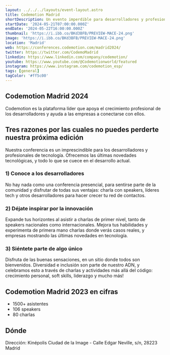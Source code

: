 ```yaml
---
layout: ../../../layouts/event-layout.astro
title: Codemotion Madrid
shortDescription: Un evento imperdible para desarrolladores y profesionales de TI ansiosos por las últimas perspectivas sobre tecnologías avanzadas, charlas inspiradoras y actividades prácticas.
startDate: '2024-05-21T07:00:00.000Z'
endDate: '2024-05-22T16:00:00.000Z'
thumbnail: 'https://i.ibb.co/BKd3BFB/PREVIEW-MACE-24.png'
image: 'https://i.ibb.co/BKd3BFB/PREVIEW-MACE-24.png'
location: 'Madrid'
web: https://conferences.codemotion.com/madrid2024/
twitter: https://twitter.com/CodemoMadrid
linkedin: https://www.linkedin.com/company/codemotion/
youtube: https://www.youtube.com/@Codemotionworld/featured
instagram: https://www.instagram.com/codemotion_esp/
tags: [general]
tagColor: '#ff5c00'
---
```



## Codemotion Madrid 2024

Codemotion es la plataforma líder que apoya el crecimiento profesional de los desarrolladores y ayuda a las empresas a conectarse con ellos.

## Tres razones por las cuales no puedes perderte nuestra próxima edición

Nuestra conferencia es un imprescindible para los desarrolladores y profesionales de tecnología. Ofrecemos las últimas novedades tecnológicas, y todo lo que se cuece en el desarrollo actual.

### 1) Conoce a los desarrolladores
No hay nada como una conferencia presencial, para sentirse parte de la comunidad y disfrutar de todas sus ventajas: charla con speakers, líderes tech y otros desarrolladores para hacer crecer tu red de contactos.

### 2) Déjate inspirar por la innovación
Expande tus horizontes al asistir a charlas de primer nivel, tanto de speakers nacionales como internacionales. Mejora tus habilidades y experimenta de primera mano charlas donde verás casos reales, y empresas mostrando las últimas novedades en tecnología.

### 3) Siéntete parte de algo único
Disfruta de las buenas sensaciones, en un sitio donde todos son bienvenidos. Diversidad e inclusión son parte de nuestro ADN, y celebramos esto a través de charlas y actividades más allá del código: crecimiento personal, soft skills, liderazgo y mucho más!

## Codemotion Madrid 2023 en cifras

- 1500+ asistentes
- 106 speakers
- 80 charlas

## Dónde

Dirección: Kinépolis Ciudad de la Image - Calle Edgar Neville, s/n, 28223 Madrid

<GoogleMap
  src="https://www.google.com/maps/embed?pb=!1m18!1m12!1m3!1d3038.6758283553336!2d-3.798964048283721!3d40.39387676485018!2m3!1f0!2f0!3f0!3m2!1i1024!2i768!4f13.1!3m3!1m2!1s0xd41889133891401%3A0xee8151abb8476c5c!2sKin%C3%A9polis%20Ciudad%20de%20la%20Imagen!5e0!3m2!1ses!2ses!4v1675145676313!5m2!1ses!2ses"
  ariaLabel="Kinépolis. C. Edgar Neville, s/n, 28223 Madrid"
/>

